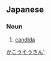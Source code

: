 ==Japanese==
{{ja-kanjitab|が|こう|そう|きん|yomi=o}}

===Noun===
{{ja-noun|がこうそうきん}}

# {{lb|ja|medicine|sort=かこうそうきん'}} [[candida]]

[[Category:ja:Fungi|かこうそうきん']]